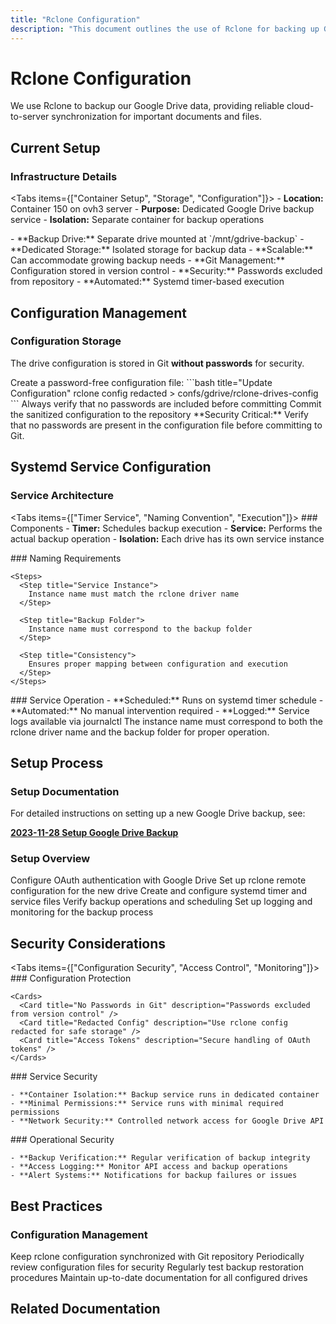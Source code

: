 ```yaml
---
title: "Rclone Configuration"
description: "This document outlines the use of Rclone for backing up Google Drive data. It covers usage, systemd service configuration, and steps for setting up a new drive, including important security considerations for configuration files."
---
```



# Rclone Configuration

<Card title="Google Drive Backup Solution" description="Automated backup system for Google Drive data using Rclone">

We use Rclone to backup our Google Drive data, providing reliable cloud-to-server synchronization for important documents and files.

</Card>

## Current Setup

<Card title="Container 150 Configuration" description="Dedicated backup container on ovh3">

### Infrastructure Details

<Tabs items={["Container Setup", "Storage", "Configuration"]}>
  <Tab value="Container Setup">
    - **Location:** Container 150 on ovh3 server
    - **Purpose:** Dedicated Google Drive backup service
    - **Isolation:** Separate container for backup operations
  </Tab>
  
  <Tab value="Storage">
    - **Backup Drive:** Separate drive mounted at `/mnt/gdrive-backup`
    - **Dedicated Storage:** Isolated storage for backup data
    - **Scalable:** Can accommodate growing backup needs
  </Tab>
  
  <Tab value="Configuration">
    - **Git Management:** Configuration stored in version control
    - **Security:** Passwords excluded from repository
    - **Automated:** Systemd timer-based execution
  </Tab>
</Tabs>

</Card>

## Configuration Management

<Card title="Secure Configuration Handling" description="Version-controlled configuration with security considerations">

### Configuration Storage

The drive configuration is stored in Git **without passwords** for security.

<Steps>
  <Step title="Generate Redacted Config">
    Create a password-free configuration file:
    ```bash title="Update Configuration"
    rclone config redacted > confs/gdrive/rclone-drives-config
    ```
  </Step>
  
  <Step title="Security Verification">
    Always verify that no passwords are included before committing
  </Step>
  
  <Step title="Version Control">
    Commit the sanitized configuration to the repository
  </Step>
</Steps>

<Callout type="error">
**Security Critical:** Verify that no passwords are present in the configuration file before committing to Git.
</Callout>

</Card>

## Systemd Service Configuration

<Card title="Automated Backup Execution" description="Timer-based systemd service for scheduled backups">

### Service Architecture

<Tabs items={["Timer Service", "Naming Convention", "Execution"]}>
  <Tab value="Timer Service">
    ### Components
    - **Timer:** Schedules backup execution
    - **Service:** Performs the actual backup operation
    - **Isolation:** Each drive has its own service instance
  </Tab>
  
  <Tab value="Naming Convention">
    ### Naming Requirements
    
    <Steps>
      <Step title="Service Instance">
        Instance name must match the rclone driver name
      </Step>
      
      <Step title="Backup Folder">
        Instance name must correspond to the backup folder
      </Step>
      
      <Step title="Consistency">
        Ensures proper mapping between configuration and execution
      </Step>
    </Steps>
  </Tab>
  
  <Tab value="Execution">
    ### Service Operation
    - **Scheduled:** Runs on systemd timer schedule
    - **Automated:** No manual intervention required
    - **Logged:** Service logs available via journalctl
  </Tab>
</Tabs>

<Callout type="info">
The instance name must correspond to both the rclone driver name and the backup folder for proper operation.
</Callout>

</Card>

## Setup Process

<Card title="New Drive Setup" description="Comprehensive guide for adding new Google Drive backups">

### Setup Documentation

For detailed instructions on setting up a new Google Drive backup, see:

**[2023-11-28 Setup Google Drive Backup](/docs/Infra/reports/2023/2023-11-28-google-drive-backup-setup)**

### Setup Overview

<Steps>
  <Step title="Drive Authentication">
    Configure OAuth authentication with Google Drive
  </Step>
  
  <Step title="Rclone Configuration">
    Set up rclone remote configuration for the new drive
  </Step>
  
  <Step title="Systemd Service">
    Create and configure systemd timer and service files
  </Step>
  
  <Step title="Testing">
    Verify backup operations and scheduling
  </Step>
  
  <Step title="Monitoring">
    Set up logging and monitoring for the backup process
  </Step>
</Steps>

</Card>

## Security Considerations

<Tabs items={["Configuration Security", "Access Control", "Monitoring"]}>
  <Tab value="Configuration Security">
    ### Configuration Protection
    
    <Cards>
      <Card title="No Passwords in Git" description="Passwords excluded from version control" />
      <Card title="Redacted Config" description="Use rclone config redacted for safe storage" />
      <Card title="Access Tokens" description="Secure handling of OAuth tokens" />
    </Cards>
  </Tab>
  
  <Tab value="Access Control">
    ### Service Security
    
    - **Container Isolation:** Backup service runs in dedicated container
    - **Minimal Permissions:** Service runs with minimal required permissions
    - **Network Security:** Controlled network access for Google Drive API
  </Tab>
  
  <Tab value="Monitoring">
    ### Operational Security
    
    - **Backup Verification:** Regular verification of backup integrity
    - **Access Logging:** Monitor API access and backup operations
    - **Alert Systems:** Notifications for backup failures or issues
  </Tab>
</Tabs>

## Best Practices

<Card title="Operational Guidelines" description="Recommended practices for rclone backup management">

### Configuration Management

<Steps>
  <Step title="Regular Updates">
    Keep rclone configuration synchronized with Git repository
  </Step>
  
  <Step title="Security Audits">
    Periodically review configuration files for security
  </Step>
  
  <Step title="Backup Testing">
    Regularly test backup restoration procedures
  </Step>
  
  <Step title="Documentation">
    Maintain up-to-date documentation for all configured drives
  </Step>
</Steps>

</Card>

## Related Documentation

<Cards>
  <Card 
    title="Google Drive Setup Guide" 
    description="Detailed setup instructions for new Google Drive backups"
    href="reports/2023-11-28-google-drive-backup-setup.md"
  />
  <Card 
    title="Rclone Official Docs" 
    description="Official rclone documentation and configuration reference"
    href="https://rclone.org/docs/"
  />
</Cards>
